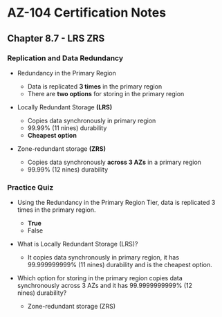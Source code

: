 # AZ-104 Certification Notes
## Chapter 8.7 - LRS ZRS

### Replication and Data Redundancy
* Redundancy in the Primary Region
	* Data is replicated **3 times** in the primary region
	* There are **two options** for storing in the primary region

* Locally Redundant Storage **(LRS)**
	* Copies data synchronously in primary region
	* 99.99% (11 nines) durability
	* **Cheapest option**
* Zone-redundant storage **(ZRS)**
	* Copies data synchronously **across 3 AZs** in a primary region
	* 99.99% (12 nines) durability

### Practice Quiz
* Using the Redundancy in the Primary Region Tier, data is replicated 3 times in the primary region.
	* **True**
	* False

* What is Locally Redundant Storage (LRS)?
	* It copies data synchronously in primary region, it has 99.999999999% (11 nines) durability and is the cheapest option.
* Which option for storing in the primary region copies data synchronously across 3 AZs and it has 99.9999999999% (12 nines) durability?
	* Zone-redundant storage (ZRS)
